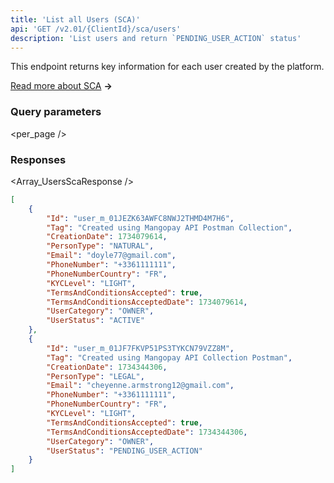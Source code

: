 ```yaml
---
title: 'List all Users (SCA)'  
api: 'GET /v2.01/{ClientId}/sca/users' 
description: 'List users and return `PENDING_USER_ACTION` status' 
---
```




This endpoint returns key information for each user created by the platform.  

[Read more about SCA](/guides/users/sca) **&rarr;**

### Query parameters  

<page />  

<per_page />  

<Sort />  

### Responses  

<AccordionGroup>

<Accordion title="200" defaultOpen>  

<Array_UsersScaResponse />

</Accordion>

</AccordionGroup>  

<ResponseExample>  

```json 200  
[ 
    {
        "Id": "user_m_01JEZK63AWFC8NWJ2THMD4M7H6",
        "Tag": "Created using Mangopay API Postman Collection",
        "CreationDate": 1734079614,
        "PersonType": "NATURAL",
        "Email": "doyle77@gmail.com",
        "PhoneNumber": "+3361111111",
        "PhoneNumberCountry": "FR",
        "KYCLevel": "LIGHT",
        "TermsAndConditionsAccepted": true,
        "TermsAndConditionsAcceptedDate": 1734079614,
        "UserCategory": "OWNER",
        "UserStatus": "ACTIVE"
    },
    {
        "Id": "user_m_01JF7FKVP51PS3TYKCN79VZZ8M",
        "Tag": "Created using Mangopay API Collection Postman",
        "CreationDate": 1734344306,
        "PersonType": "LEGAL",
        "Email": "cheyenne.armstrong12@gmail.com",
        "PhoneNumber": "+3361111111",
        "PhoneNumberCountry": "FR",
        "KYCLevel": "LIGHT",
        "TermsAndConditionsAccepted": true,
        "TermsAndConditionsAcceptedDate": 1734344306,
        "UserCategory": "OWNER",
        "UserStatus": "PENDING_USER_ACTION"
    }
]
```

</ResponseExample>  

<RequestExample>  
    <RestGetNoBody />
</RequestExample>